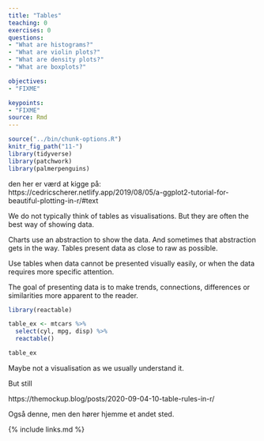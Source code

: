 ```yaml
---
title: "Tables"
teaching: 0
exercises: 0
questions: 
- "What are histograms?"
- "What are violin plots?"
- "What are density plots?"
- "What are boxplots?"

objectives:
- "FIXME"

keypoints:
- "FIXME"
source: Rmd
---
```


```r
source("../bin/chunk-options.R")
knitr_fig_path("11-")
library(tidyverse)
library(patchwork)
library(palmerpenguins)
```

den her er værd at kigge på:
https://cedricscherer.netlify.app/2019/08/05/a-ggplot2-tutorial-for-beautiful-plotting-in-r/#text

We do not typically think of tables as visualisations. But
they are often the best way of showing data. 

Charts use an abstraction to show the data. And sometimes that
abstraction gets in the way. Tables present data as close to raw
as possible. 

Use tables when data cannot be presented visually easily, or when
the data requires more specific attention.

The goal of presenting data is to make trends, connections, differences or similarities more apparent to the reader. 

```r
library(reactable)

table_ex <- mtcars %>% 
  select(cyl, mpg, disp) %>% 
  reactable()

table_ex
```


Maybe not a visualisation as we usually understand it.

But still

  https://themockup.blog/posts/2020-09-04-10-table-rules-in-r/
  
  
  Også denne, men den hører hjemme et andet sted.

{% include links.md %}